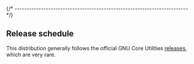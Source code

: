 

{/* ------------------------------------------------------------------------ */}

## Release schedule

This distribution generally follows the official
GNU Core Utilities [releases](https://ftp.gnu.org/gnu/coreutils/),
which are very rare.
